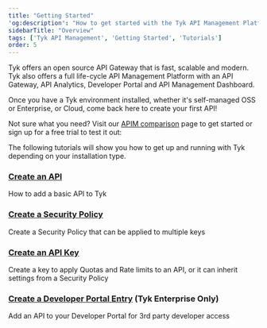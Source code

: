 ```yaml
---
title: "Getting Started"
'og:description': "How to get started with the Tyk API Management Platform"
sidebarTitle: "Overview"
tags: ['Tyk API Management', 'Getting Started', 'Tutorials']
order: 5
---
```



Tyk offers an open source API Gateway that is fast, scalable and modern. Tyk also offers a full life-cycle API Management Platform with an API Gateway, API Analytics, Developer Portal and API Management Dashboard.

Once you have a Tyk environment installed, whether it's self-managed OSS or Enterprise, or Cloud, come back here to create your first API!

Not sure what you need? Visit our [APIM comparison](/apim) page to get started or sign up for a free trial to test it out:

<ButtonLeft href="https://tyk.io/sign-up/" color="green" content="Try for free" />

The following tutorials will show you how to get up and running with Tyk depending on your installation type.

### [Create an API](/api-management/gateway-config-managing-classic#create-an-api)

How to add a basic API to Tyk

### [Create a Security Policy](/api-management/gateway-config-managing-classic#secure-an-api)

Create a Security Policy that can be applied to multiple keys

### [Create an API Key](/api-management/gateway-config-managing-classic#access-an-api)

Create a key to apply Quotas and Rate limits to an API, or it can inherit settings from a Security Policy

### [Create a Developer Portal Entry](/getting-started/tutorials/publish-api) (Tyk Enterprise Only)

Add an API to your Developer Portal for 3rd party developer access
